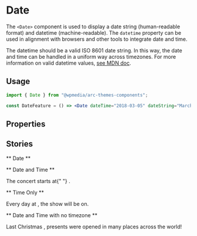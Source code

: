 

<Meta title="Components/Date" component={Date} />

# Date

The `<Date>` component is used to display a date string (human-readable format) and datetime (machine-readable). The `datetime` property can be used in alignment with browsers and other tools to integrate date and time.

The datetime should be a valid ISO 8601 date string. In this way, the date and time can be handled in a uniform way across timezones. For more information on valid datetime values, [see MDN doc](https://developer.mozilla.org/en-US/docs/Web/HTML/Element/time#valid_datetime_values).

## Usage

```jsx
import { Date } from "@wpmedia/arc-themes-components";

const DateFeature = () => <Date dateTime="2018-03-05" dateString="March 5" />;
```

## Properties

<ArgsTable of={RawDate} />

## Stories

** Date **

<Canvas>
	<Story name="Date">
		<Date dateTime="2018-03-05" dateString="March 5" />
	</Story>
</Canvas>

** Date and Time **

<Canvas>
	<Story name="Date and Time">
		<p>
			The concert starts at{" "}
			<Date dateTime="2018-03-05T20:00:00" dateString="March 5 at 8 at night" />.
		</p>
	</Story>
</Canvas>

** Time Only **

<Canvas>
	<Story name="Time Only">
		<p>
			Every day at <Date dateTime="20:00:00" dateString="8" />, the show will be on.
		</p>
	</Story>
</Canvas>

** Date and Time with no timezone **

<Canvas>
	<Story name="Date and Time with no timezone">
		<p>
			Last Christmas <Date dateTime="2018-12-25T07:00:00" dateString="December 25 at 7 am" />,
			presents were opened in many places across the world!
		</p>
	</Story>
</Canvas>
